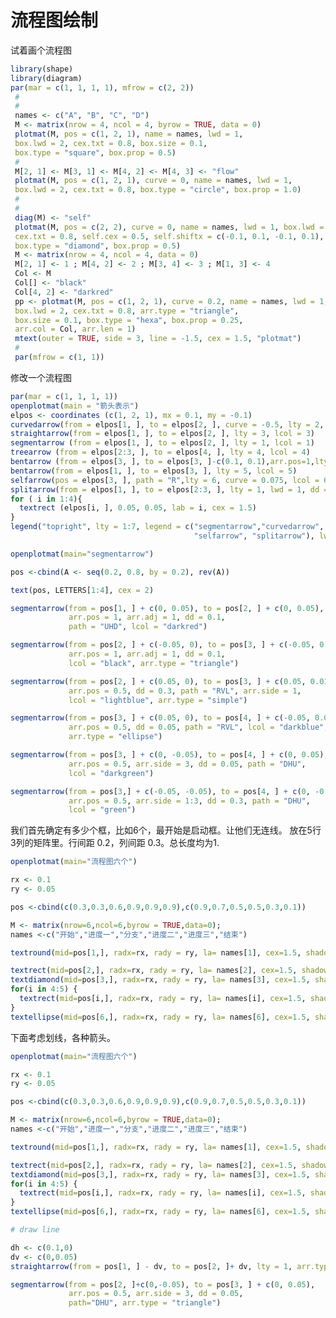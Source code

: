 #  流程图绘制 {#diagram}


试着画个流程图
```r

library(shape)
library(diagram)
par(mar = c(1, 1, 1, 1), mfrow = c(2, 2))
 #
 #
 names <- c("A", "B", "C", "D")
 M <- matrix(nrow = 4, ncol = 4, byrow = TRUE, data = 0)
 plotmat(M, pos = c(1, 2, 1), name = names, lwd = 1,
 box.lwd = 2, cex.txt = 0.8, box.size = 0.1,
 box.type = "square", box.prop = 0.5)
 #
 M[2, 1] <- M[3, 1] <- M[4, 2] <- M[4, 3] <- "flow"
 plotmat(M, pos = c(1, 2, 1), curve = 0, name = names, lwd = 1,
 box.lwd = 2, cex.txt = 0.8, box.type = "circle", box.prop = 1.0)
 #
 #
 diag(M) <- "self"
 plotmat(M, pos = c(2, 2), curve = 0, name = names, lwd = 1, box.lwd = 2,
 cex.txt = 0.8, self.cex = 0.5, self.shiftx = c(-0.1, 0.1, -0.1, 0.1),
 box.type = "diamond", box.prop = 0.5)
 M <- matrix(nrow = 4, ncol = 4, data = 0)
 M[2, 1] <- 1 ; M[4, 2] <- 2 ; M[3, 4] <- 3 ; M[1, 3] <- 4
 Col <- M
 Col[] <- "black"
 Col[4, 2] <- "darkred"
 pp <- plotmat(M, pos = c(1, 2, 1), curve = 0.2, name = names, lwd = 1,
 box.lwd = 2, cex.txt = 0.8, arr.type = "triangle",
 box.size = 0.1, box.type = "hexa", box.prop = 0.25,
 arr.col = Col, arr.len = 1)
 mtext(outer = TRUE, side = 3, line = -1.5, cex = 1.5, "plotmat")
 #
 par(mfrow = c(1, 1))
```


修改一个流程图

```r
par(mar = c(1, 1, 1, 1))
openplotmat(main = "箭头表示")
elpos <- coordinates (c(1, 2, 1), mx = 0.1, my = -0.1)
curvedarrow(from = elpos[1, ], to = elpos[2, ], curve = -0.5, lty = 2, lcol = 2)
straightarrow(from = elpos[1, ], to = elpos[2, ], lty = 3, lcol = 3)
segmentarrow (from = elpos[1, ], to = elpos[2, ], lty = 1, lcol = 1)
treearrow (from = elpos[2:3, ], to = elpos[4, ], lty = 4, lcol = 4)
bentarrow (from = elpos[3, ], to = elpos[3, ]-c(0.1, 0.1),arr.pos=1,lty=5,lcol=5)
bentarrow(from = elpos[1, ], to = elpos[3, ], lty = 5, lcol = 5)
selfarrow(pos = elpos[3, ], path = "R",lty = 6, curve = 0.075, lcol = 6)
splitarrow(from = elpos[1, ], to = elpos[2:3, ], lty = 1, lwd = 1, dd = 0.7, arr.side = 1:2, lcol = 7)
for ( i in 1:4){
  textrect (elpos[i, ], 0.05, 0.05, lab = i, cex = 1.5)
}
legend("topright", lty = 1:7, legend = c("segmentarrow","curvedarrow", "straightarrow", "treearrow", "bentarrow",
                                         "selfarrow", "splitarrow"), lwd = c(rep(2, 6), 1), col = 1:7)
```

```r
openplotmat(main="segmentarrow")

pos <-cbind(A <- seq(0.2, 0.8, by = 0.2), rev(A))

text(pos, LETTERS[1:4], cex = 2)

segmentarrow(from = pos[1, ] + c(0, 0.05), to = pos[2, ] + c(0, 0.05),
             arr.pos = 1, arr.adj = 1, dd = 0.1, 
             path = "UHD", lcol = "darkred")

segmentarrow(from = pos[2, ] + c(-0.05, 0), to = pos[3, ] + c(-0.05, 0.01),
             arr.pos = 1, arr.adj = 1, dd = 0.1,
             lcol = "black", arr.type = "triangle")

segmentarrow(from = pos[2, ] + c(0.05, 0), to = pos[3, ] + c(0.05, 0.01),
             arr.pos = 0.5, dd = 0.3, path = "RVL", arr.side = 1,
             lcol = "lightblue", arr.type = "simple")  

segmentarrow(from = pos[3, ] + c(0.05, 0), to = pos[4, ] + c(-0.05, 0.01),
             arr.pos = 0.5, dd = 0.05, path = "RVL", lcol = "darkblue",
             arr.type = "ellipse")  

segmentarrow(from = pos[3, ] + c(0, -0.05), to = pos[4, ] + c(0, 0.05),
             arr.pos = 0.5, arr.side = 3, dd = 0.05, path = "DHU",
             lcol = "darkgreen")  

segmentarrow(from = pos[3,] + c(-0.05, -0.05), to = pos[4, ] + c(0, -0.05),
             arr.pos = 0.5, arr.side = 1:3, dd = 0.3, path = "DHU",
             lcol = "green")

```

我们首先确定有多少个框，比如6个，最开始是启动框。让他们无连线。
放在5行3列的矩阵里。行间距 0.2，列间距 0.3。总长度均为1.

```r
openplotmat(main="流程图六个")

rx <- 0.1
ry <- 0.05

pos <-cbind(c(0.3,0.3,0.6,0.9,0.9,0.9),c(0.9,0.7,0.5,0.5,0.3,0.1))

M <- matrix(nrow=6,ncol=6,byrow = TRUE,data=0);
names <-c("开始","进度一","分支","进度二","进度三","结束")

textround(mid=pos[1,], radx=rx, rady = ry, la= names[1], cex=1.5, shadow.size = 0)

textrect(mid=pos[2,], radx=rx, rady = ry, la= names[2], cex=1.5, shadow.size = 0)
textdiamond(mid=pos[3,], radx=rx, rady = ry, la= names[3], cex=1.5, shadow.size = 0)
for(i in 4:5) {
  textrect(mid=pos[i,], radx=rx, rady = ry, la= names[i], cex=1.5, shadow.size = 0)
}
textellipse(mid=pos[6,], radx=rx, rady = ry, la= names[6], cex=1.5, shadow.size = 0)

```


下面考虑划线，各种箭头。

```r

openplotmat(main="流程图六个")

rx <- 0.1
ry <- 0.05

pos <-cbind(c(0.3,0.3,0.6,0.9,0.9,0.9),c(0.9,0.7,0.5,0.5,0.3,0.1))

M <- matrix(nrow=6,ncol=6,byrow = TRUE,data=0);
names <-c("开始","进度一","分支","进度二","进度三","结束")

textround(mid=pos[1,], radx=rx, rady = ry, la= names[1], cex=1.5, shadow.size = 0)

textrect(mid=pos[2,], radx=rx, rady = ry, la= names[2], cex=1.5, shadow.size = 0)
textdiamond(mid=pos[3,], radx=rx, rady = ry, la= names[3], cex=1.5, shadow.size = 0)
for(i in 4:5) {
  textrect(mid=pos[i,], radx=rx, rady = ry, la= names[i], cex=1.5, shadow.size = 0)
}
textellipse(mid=pos[6,], radx=rx, rady = ry, la= names[6], cex=1.5, shadow.size = 0)

# draw line

dh <- c(0.1,0)
dv <- c(0,0.05)
straightarrow(from = pos[1, ] - dv, to = pos[2, ]+ dv, lty = 1, arr.type = "triangle")

segmentarrow(from = pos[2, ]+c(0,-0.05), to = pos[3, ] + c(0, 0.05),
             arr.pos = 0.5, arr.side = 3, dd = 0.05,
             path="DHU", arr.type = "triangle")


```
